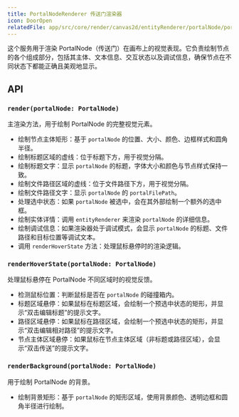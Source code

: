 ```yaml
---
title: PortalNodeRenderer 传送门渲染器
icon: DoorOpen
relatedFile: app/src/core/render/canvas2d/entityRenderer/portalNode/portalNodeRenderer.tsx
---
```


这个服务用于渲染 PortalNode（传送门）在画布上的视觉表现。它负责绘制节点的各个组成部分，包括其主体、文本信息、交互状态以及调试信息，确保节点在不同状态下都能正确且美观地显示。

## API

### `render(portalNode: PortalNode)`

主渲染方法，用于绘制 PortalNode 的完整视觉元素。

-   绘制节点主体矩形：基于 `portalNode` 的位置、大小、颜色、边框样式和圆角半径。
-   绘制标题区域的虚线：位于标题下方，用于视觉分隔。
-   绘制标题文字：显示 `portalNode` 的标题，字体大小和颜色与节点样式保持一致。
-   绘制文件路径区域的虚线：位于文件路径下方，用于视觉分隔。
-   绘制文件路径文字：显示 `portalNode` 的 `portalFilePath`。
-   处理选中状态：如果 `portalNode` 被选中，会在其外部绘制一个额外的选中框。
-   绘制实体详情：调用 `entityRenderer` 来渲染 `portalNode` 的详细信息。
-   绘制调试信息：如果渲染器处于调试模式，会显示 `portalNode` 的标题、文件路径和目标位置等调试文本。
-   调用 `renderHoverState` 方法：处理鼠标悬停时的渲染逻辑。

### `renderHoverState(portalNode: PortalNode)`

处理鼠标悬停在 PortalNode 不同区域时的视觉反馈。

-   检测鼠标位置：判断鼠标是否在 `portalNode` 的碰撞箱内。
-   标题区域悬停：如果鼠标在标题区域，会绘制一个预选中状态的矩形，并显示“双击编辑标题”的提示文字。
-   路径区域悬停：如果鼠标在路径区域，会绘制一个预选中状态的矩形，并显示“双击编辑相对路径”的提示文字。
-   节点主体区域悬停：如果鼠标在节点主体区域（非标题或路径区域），会显示“双击传送”的提示文字。

### `renderBackground(portalNode: PortalNode)`

用于绘制 PortalNode 的背景。

-   绘制背景矩形：基于 `portalNode` 的矩形区域，使用背景颜色、透明边框和圆角半径进行绘制。
